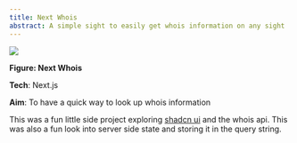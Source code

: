 ```yaml
---
title: Next Whois
abstract: A simple sight to easily get whois information on any sight
---
```

![](/next-whois/image.png)

**Figure: Next Whois**&#x20;

**Tech**: Next.js

**Aim**: To have a quick way to look up whois information

This was a fun little side project exploring [shadcn ui](https://ui.shadcn.com/) and the whois api. This was also a fun look into server side state and storing it in the query string.&#x20;

